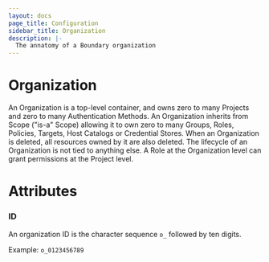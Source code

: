 ```yaml
---
layout: docs
page_title: Configuration
sidebar_title: Organization
description: |-
  The annatomy of a Boundary organization
---
```


# Organization

An Organization is a top-level container, and owns zero to many Projects and zero to many Authentication Methods. An Organization inherits from Scope ("is-a" Scope) allowing it to own zero to many Groups, Roles, Policies, Targets, Host Catalogs or Credential Stores. When an Organization is deleted, all resources owned by it are also deleted. The lifecycle of an Organization is not tied to anything else. A Role at the Organization level can grant permissions at the Project level.

# Attributes

### ID

An organization ID is the character sequence `o_` followed by ten digits.

Example: `o_0123456789`

